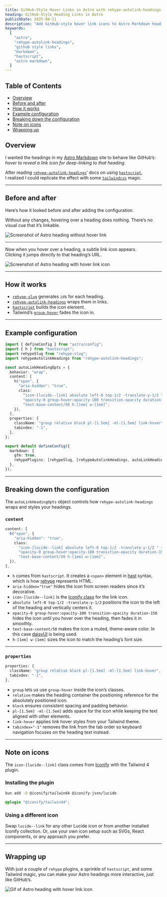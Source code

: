 ```yaml
---
title: GitHub-Style Hover Links in Astro with rehype-autolink-headings
heading: GitHub-Style Heading Links in Astro
publishDate: 2025-08-11
description: "Add GitHub-style hover link icons to Astro Markdown headings using rehype-autolink-headings, hastscript, and Tailwind CSS for better navigation and shareable sections."
keywords:
  [
    "astro",
    "rehype-autolink-headings",
    "github style links",
    "markdown",
    "hastscript",
    "astro markdown",
  ]
---
```


## Table of Contents

- [Overview](#overview)
- [Before and after](#before-and-after)
- [How it works](#how-it-works)
- [Example configuration](#example-configuration)
- [Breaking down the configuration](#breaking-down-the-configuration)
- [Note on icons](#note-on-icons)
- [Wrapping up](#wrapping-up)

## Overview

I wanted the headings in my [Astro Markdown](https://docs.astro.build/en/guides/markdown-content) site to behave like GitHub’s:  
_hover to reveal a link icon for deep-linking to that heading_.

After reading [`rehype-autolink-headings`](https://github.com/rehypejs/rehype-autolink-headings)’ docs on using [`hastscript`](https://github.com/syntax-tree/hastscript),  
I realized I could replicate the effect with some [`tailwindcss`](https://tailwindcss.com) magic.

---

## Before and after

Here’s how it looked before and after adding the configuration.

Without any changes, hovering over a heading does nothing. There’s no visual cue that it’s linkable.

![Screenshot of Astro heading without hover link](/images/posts/before-heading.png)

---

Now when you hover over a heading, a subtle link icon appears.  
Clicking it jumps directly to that heading’s URL.

![Screenshot of Astro heading with hover link icon](/images/posts/after-heading.png)

---

## How it works

- [`rehype-slug`](https://github.com/rehypejs/rehype-slug) generates `id`s for each heading.
- [`rehype-autolink-headings`](https://github.com/rehypejs/rehype-autolink-headings) wraps them in links.
- [`hastscript`](https://github.com/syntax-tree/hastscript) builds the icon element.
- Tailwind’s [`group-hover`](https://tailwindcss.com/docs/hover-focus-and-other-states#styling-based-on-parent-state) fades the icon in.

---

## Example configuration

```ts title="astro.config.ts"
import { defineConfig } from "astro/config";
import { h } from "hastscript";
import rehypeSlug from "rehype-slug";
import rehypeAutolinkHeadings from "rehype-autolink-headings";

const autoLinkHeadingOpts = {
  behavior: "wrap",
  content: [
    h("span", {
      "aria-hidden": "true",
      class:
        "icon-[lucide--link] absolute left-0 top-1/2 -translate-y-1/2 " +
        "opacity-0 group-hover:opacity-100 transition-opacity duration-150 " +
        "text-base-content/50 h-[1em] w-[1em]",
    }),
  ],
  properties: {
    className: "group relative block pl-[1.5em] -ml-[1.5em] link-hover",
    tabindex: "-1",
  },
};

export default defineConfig({
  markdown: {
    gfm: true,
    rehypePlugins: [rehypeSlug, [rehypeAutolinkHeadings, autoLinkHeadingOpts]],
  },
});
```

---

## Breaking down the configuration

The `autoLinkHeadingOpts` object controls how `rehype-autolink-headings` wraps and styles your headings.

### `content`

```ts
content: [
  h("span", {
    "aria-hidden": "true",
    class:
      "icon-[lucide--link] absolute left-0 top-1/2 -translate-y-1/2 " +
      "opacity-0 group-hover:opacity-100 transition-opacity duration-150 " +
      "text-base-content/50 h-[1em] w-[1em]",
  }),
],
```

- `h` comes from `hastscript`. It creates a `<span>` element in [hast](https://github.com/syntax-tree/hast) syntax, which is how [rehype](https://github.com/rehypejs/rehype) represents HTML.
- `aria-hidden="true"` hides the icon from screen readers since it’s decorative.
- `icon-[lucide--link]` is the [Iconify class](#note-on-icons) for the link icon.
- `absolute left-0 top-1/2 -translate-y-1/2` positions the icon to the left of the heading and vertically centers it.
- `opacity-0 group-hover:opacity-100 transition-opacity duration-150` hides the icon until you hover over the heading, then fades it in smoothly.
- `text-base-content/50` makes the icon a muted, theme-aware color. In this case [daisyUI](https://daisyui.com/docs/colors/#list-of-all-daisyui-color-names) is being used.
- `h-[1em] w-[1em]` sizes the icon to match the heading’s font size.

---

### `properties`

```ts
properties: {
  className: "group relative block pl-[1.5em] -ml-[1.5em] link-hover",
  tabindex: "-1",
},
```

- `group` lets us use `group-hover` inside the icon’s classes.
- `relative` makes the heading container the positioning reference for the absolutely positioned icon.
- `block` ensures consistent spacing and padding behavior.
- `pl-[1.5em] -ml-[1.5em]` adds space for the icon while keeping the text aligned with other elements.
- `link-hover` applies link hover styles from your Tailwind theme.
- `tabindex="-1"` removes the link from the tab order so keyboard navigation focuses on the heading text instead.

---

## Note on icons

The `icon-[lucide--link]` class comes from [Iconify](https://iconify.design/) with the Tailwind 4 plugin.

### Installing the plugin

```sh
bun add -D @iconify/tailwind4 @iconify-json/lucide
```

```css title="globals.css"
@plugin "@iconify/tailwind4";
```

### Using a different icon

Swap `lucide--link` for any other Lucide icon or from another installed Iconify collection.
Or, use your own icon setup such as SVGs, React components, or any approach you prefer.

---

## Wrapping up

With just a couple of `rehype` plugins, a sprinkle of `hastscript`, and some Tailwind magic, you can make your Astro headings more interactive, just like GitHub’s.

![Gif of Astro heading with hover link icon](/images/posts/after-heading.gif)
